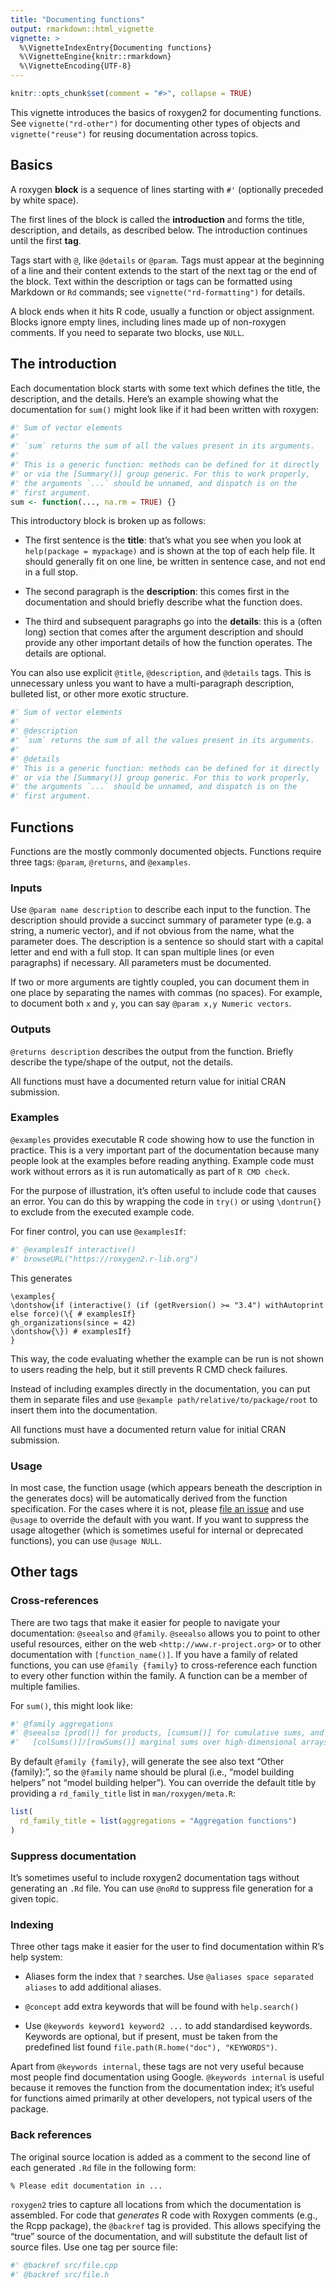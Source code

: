 ```yaml
---
title: "Documenting functions"
output: rmarkdown::html_vignette
vignette: >
  %\VignetteIndexEntry{Documenting functions}
  %\VignetteEngine{knitr::rmarkdown}
  %\VignetteEncoding{UTF-8}
---
```


```r
knitr::opts_chunk$set(comment = "#>", collapse = TRUE)
```

This vignette introduces the basics of roxygen2 for documenting functions.
See `vignette("rd-other")` for documenting other types of objects and `vignette("reuse")` for reusing documentation across topics.

## Basics

A roxygen **block** is a sequence of lines starting with `#'` (optionally preceded by white space).

The first lines of the block is called the **introduction** and forms the title, description, and details, as described below.
The introduction continues until the first **tag**.

Tags start with `@`, like `@details` or `@param`.
Tags must appear at the beginning of a line and their content extends to the start of the next tag or the end of the block.
Text within the description or tags can be formatted using Markdown or `Rd` commands; see `vignette("rd-formatting")` for details.

A block ends when it hits R code, usually a function or object assignment.
Blocks ignore empty lines, including lines made up of non-roxygen comments.
If you need to separate two blocks, use `NULL`.

## The introduction

Each documentation block starts with some text which defines the title, the description, and the details.
Here's an example showing what the documentation for `sum()` might look like if it had been written with roxygen:

```r
#' Sum of vector elements
#'
#' `sum` returns the sum of all the values present in its arguments.
#'
#' This is a generic function: methods can be defined for it directly
#' or via the [Summary()] group generic. For this to work properly,
#' the arguments `...` should be unnamed, and dispatch is on the
#' first argument.
sum <- function(..., na.rm = TRUE) {}
```

This introductory block is broken up as follows:

-   The first sentence is the **title**: that's what you see when you look at `help(package = mypackage)` and is shown at the top of each help file.
    It should generally fit on one line, be written in sentence case, and not end in a full stop.

-   The second paragraph is the **description**: this comes first in the documentation and should briefly describe what the function does.

-   The third and subsequent paragraphs go into the **details**: this is a (often long) section that comes after the argument description and should provide any other important details of how the function operates.
    The details are optional.

You can also use explicit `@title`, `@description`, and `@details` tags.
This is unnecessary unless you want to have a multi-paragraph description, bulleted list, or other more exotic structure.

```r
#' Sum of vector elements
#' 
#' @description
#' `sum` returns the sum of all the values present in its arguments.
#'
#' @details
#' This is a generic function: methods can be defined for it directly
#' or via the [Summary()] group generic. For this to work properly,
#' the arguments `...` should be unnamed, and dispatch is on the
#' first argument.
```

## Functions

Functions are the mostly commonly documented objects.
Functions require three tags: `@param`, `@returns`, and `@examples`.

### Inputs

Use `@param name description` to describe each input to the function.
The description should provide a succinct summary of parameter type (e.g. a string, a numeric vector), and if not obvious from the name, what the parameter does.
The description is a sentence so should start with a capital letter and end with a full stop.
It can span multiple lines (or even paragraphs) if necessary.
All parameters must be documented.

If two or more arguments are tightly coupled, you can document them in one place by separating the names with commas (no spaces).
For example, to document both `x` and `y`, you can say `@param x,y Numeric vectors`.

### Outputs

`@returns description` describes the output from the function.
Briefly describe the type/shape of the output, not the details.

All functions must have a documented return value for initial CRAN submission.

### Examples

`@examples` provides executable R code showing how to use the function in practice.
This is a very important part of the documentation because many people look at the examples before reading anything.
Example code must work without errors as it is run automatically as part of `R CMD check`.

For the purpose of illustration, it's often useful to include code that causes an error.
You can do this by wrapping the code in `try()` or using `\dontrun{}` to exclude from the executed example code.

For finer control, you can use `@examplesIf`:

``` r
#' @examplesIf interactive()
#' browseURL("https://roxygen2.r-lib.org")
```

This generates

    \examples{
    \dontshow{if (interactive() (if (getRversion() >= "3.4") withAutoprint else force)(\{ # examplesIf}
    gh_organizations(since = 42)
    \dontshow{\}) # examplesIf}
    }

This way, the code evaluating whether the example can be run is not shown to users reading the help, but it still prevents R CMD check failures.

Instead of including examples directly in the documentation, you can put them in separate files and use `@example path/relative/to/package/root` to insert them into the documentation.

All functions must have a documented return value for initial CRAN submission.

### Usage

In most case, the function usage (which appears beneath the description in the generates docs) will be automatically derived from the function specification.
For the cases where it is not, please [file an issue](https://github.com/r-lib/roxygen2/issues) and use `@usage` to override the default with you want.
If you want to suppress the usage altogether (which is sometimes useful for internal or deprecated functions), you can use `@usage NULL`.

## Other tags

### Cross-references

There are two tags that make it easier for people to navigate your documentation: `@seealso` and `@family`.
`@seealso` allows you to point to other useful resources, either on the web `<http://www.r-project.org>` or to other documentation with `[function_name()]`.
If you have a family of related functions, you can use `@family {family}` to cross-reference each function to every other function within the family.
A function can be a member of multiple families.

For `sum()`, this might look like:

```r
#' @family aggregations
#' @seealso [prod()] for products, [cumsum()] for cumulative sums, and
#'   [colSums()]/[rowSums()] marginal sums over high-dimensional arrays.
```

By default `@family {family}`, will generate the see also text "Other {family}:", so the `@family` name should be plural (i.e., "model building helpers" not "model building helper").
You can override the default title by providing a `rd_family_title` list in `man/roxygen/meta.R`:

```r
list(
  rd_family_title = list(aggregations = "Aggregation functions")
)
```

### Suppress documentation

It's sometimes useful to include roxygen2 documentation tags without generating an `.Rd` file.
You can use `@noRd` to suppress file generation for a given topic.

### Indexing

Three other tags make it easier for the user to find documentation within R's help system:

-   Aliases form the index that `?` searches.
    Use `@aliases space separated aliases` to add additional aliases.

-   `@concept` add extra keywords that will be found with `help.search()`

-   Use `@keywords keyword1 keyword2 ...` to add standardised keywords.
    Keywords are optional, but if present, must be taken from the predefined list found `file.path(R.home("doc"), "KEYWORDS")`.

Apart from `@keywords internal`, these tags are not very useful because most people find documentation using Google.
`@keywords internal` is useful because it removes the function from the documentation index; it's useful for functions aimed primarily at other developers, not typical users of the package.

### Back references

The original source location is added as a comment to the second line of each generated `.Rd` file in the following form:

    % Please edit documentation in ...

`roxygen2` tries to capture all locations from which the documentation is assembled.
For code that *generates* R code with Roxygen comments (e.g., the Rcpp package), the `@backref` tag is provided.
This allows specifying the "true" source of the documentation, and will substitute the default list of source files.
Use one tag per source file:

```r
#' @backref src/file.cpp
#' @backref src/file.h
```
